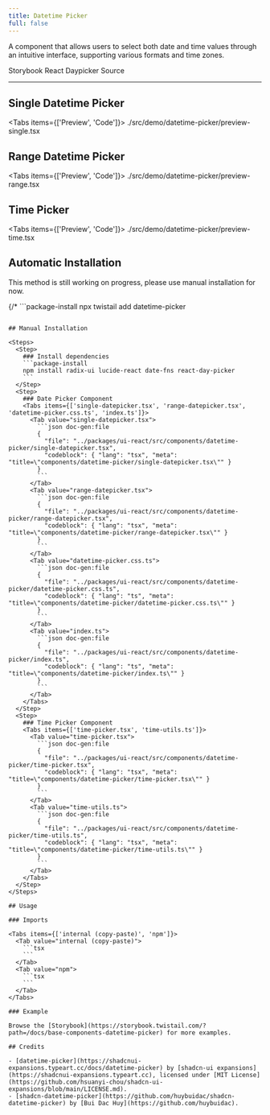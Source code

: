 ```yaml
---
title: Datetime Picker
full: false
---
```


A component that allows users to select both date and time values through an intuitive interface, supporting various formats and time zones.

<Badges>
  <BadgeLink href="https://storybook.twistail.com/?path=/docs/base-components-datetime-picker" external>
    Storybook
  </BadgeLink>
  <BadgeLink href="https://daypicker.dev/docs/anatomy" external>
    React Daypicker
  </BadgeLink>
  <BadgeLink href="https://github.com/riipandi/twistail/tree/main/packages/ui-react/src/components/datetime-picker" external>
    Source
  </BadgeLink>
</Badges>

---

## Single Datetime Picker


<Tabs items={['Preview', 'Code']}>
  <Tab value="Preview" className="rounded-b-xl flex min-h-44 flex-wrap items-center justify-center gap-4 py-10 not-prose">
    <DemoSingle />
  </Tab>
  <Tab value="Code">
    <include cwd lang="tsx">./src/demo/datetime-picker/preview-single.tsx</include>
  </Tab>
</Tabs>

## Range Datetime Picker


<Tabs items={['Preview', 'Code']}>
  <Tab value="Preview" className="rounded-b-xl flex min-h-44 flex-wrap items-center justify-center gap-4 py-10 not-prose">
    <DemoRange />
  </Tab>
  <Tab value="Code">
    <include cwd lang="tsx">./src/demo/datetime-picker/preview-range.tsx</include>
  </Tab>
</Tabs>

## Time Picker


<Tabs items={['Preview', 'Code']}>
  <Tab value="Preview" className="rounded-b-xl flex min-h-44 flex-wrap items-center justify-center gap-4 py-10 not-prose">
    <DemoTimePicker />
  </Tab>
  <Tab value="Code">
    <include cwd lang="tsx">./src/demo/datetime-picker/preview-time.tsx</include>
  </Tab>
</Tabs>

## Automatic Installation

<Callout type='warn'>
  This method is still working on progress, please use manual installation for now.
</Callout>

{/* ```package-install
npx twistail add datetime-picker
``` */}

## Manual Installation

<Steps>
  <Step>
    ### Install dependencies
    ```package-install
    npm install radix-ui lucide-react date-fns react-day-picker
    ```
  </Step>
  <Step>
    ### Date Picker Component
    <Tabs items={['single-datepicker.tsx', 'range-datepicker.tsx', 'datetime-picker.css.ts', 'index.ts']}>
      <Tab value="single-datepicker.tsx">
        ```json doc-gen:file
        {
          "file": "../packages/ui-react/src/components/datetime-picker/single-datepicker.tsx",
          "codeblock": { "lang": "tsx", "meta": "title=\"components/datetime-picker/single-datepicker.tsx\"" }
        }
        ```
      </Tab>
      <Tab value="range-datepicker.tsx">
        ```json doc-gen:file
        {
          "file": "../packages/ui-react/src/components/datetime-picker/range-datepicker.tsx",
          "codeblock": { "lang": "tsx", "meta": "title=\"components/datetime-picker/range-datepicker.tsx\"" }
        }
        ```
      </Tab>
      <Tab value="datetime-picker.css.ts">
        ```json doc-gen:file
        {
          "file": "../packages/ui-react/src/components/datetime-picker/datetime-picker.css.ts",
          "codeblock": { "lang": "ts", "meta": "title=\"components/datetime-picker/datetime-picker.css.ts\"" }
        }
        ```
      </Tab>
      <Tab value="index.ts">
        ```json doc-gen:file
        {
          "file": "../packages/ui-react/src/components/datetime-picker/index.ts",
          "codeblock": { "lang": "ts", "meta": "title=\"components/datetime-picker/index.ts\"" }
        }
        ```
      </Tab>
    </Tabs>
  </Step>
  <Step>
    ### Time Picker Component
    <Tabs items={['time-picker.tsx', 'time-utils.ts']}>
      <Tab value="time-picker.tsx">
        ```json doc-gen:file
        {
          "file": "../packages/ui-react/src/components/datetime-picker/time-picker.tsx",
          "codeblock": { "lang": "tsx", "meta": "title=\"components/datetime-picker/time-picker.tsx\"" }
        }
        ```
      </Tab>
      <Tab value="time-utils.ts">
        ```json doc-gen:file
        {
          "file": "../packages/ui-react/src/components/datetime-picker/time-utils.ts",
          "codeblock": { "lang": "tsx", "meta": "title=\"components/datetime-picker/time-utils.ts\"" }
        }
        ```
      </Tab>
    </Tabs>
  </Step>
</Steps>

## Usage

### Imports

<Tabs items={['internal (copy-paste)', 'npm']}>
  <Tab value="internal (copy-paste)">
    ```tsx
    ```
  </Tab>
  <Tab value="npm">
    ```tsx
    ```
  </Tab>
</Tabs>

### Example

Browse the [Storybook](https://storybook.twistail.com/?path=/docs/base-components-datetime-picker) for more examples.

## Credits

- [datetime-picker](https://shadcnui-expansions.typeart.cc/docs/datetime-picker) by [shadcn-ui expansions](https://shadcnui-expansions.typeart.cc), licensed under [MIT License](https://github.com/hsuanyi-chou/shadcn-ui-expansions/blob/main/LICENSE.md).
- [shadcn-datetime-picker](https://github.com/huybuidac/shadcn-datetime-picker) by [Bui Dac Huy](https://github.com/huybuidac).
